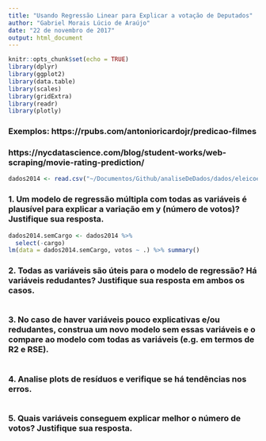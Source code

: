 ```yaml
---
title: "Usando Regressão Linear para Explicar a votação de Deputados"
author: "Gabriel Morais Lúcio de Araújo"
date: "22 de novembro de 2017"
output: html_document
---
```


```r
knitr::opts_chunk$set(echo = TRUE)
library(dplyr)
library(ggplot2)
library(data.table)
library(scales)
library(gridExtra)
library(readr)
library(plotly)
```

### Exemplos: https://rpubs.com/antonioricardojr/predicao-filmes
###           https://nycdatascience.com/blog/student-works/web-scraping/movie-rating-prediction/

```r
dados2014 <- read.csv("~/Documentos/Github/analiseDeDados/dados/eleicoes2014.csv", encoding = "latin1")
```

### 1. Um modelo de regressão múltipla com todas as variáveis é plausível para explicar a variação em y (número de votos)? Justifique sua resposta.

```r
dados2014.semCargo <- dados2014 %>%
  select(-cargo)
lm(data = dados2014.semCargo, votos ~ .) %>% summary()
```


### 2. Todas as variáveis são úteis para o modelo de regressão? Há variáveis redudantes? Justifique sua resposta em ambos os casos.

```r

```

### 3. No caso de haver variáveis pouco explicativas e/ou redudantes, construa um novo modelo sem essas variáveis e o compare ao modelo com todas as variáveis (e.g. em termos de R2 e RSE).

```r

```

### 4. Analise plots de resíduos e verifique se há tendências nos erros. 

```r

```

### 5. Quais variáveis conseguem explicar melhor o número de votos? Justifique sua resposta.

```r

```
